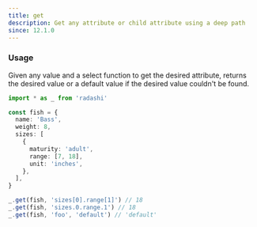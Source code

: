 ```yaml
---
title: get
description: Get any attribute or child attribute using a deep path
since: 12.1.0
---
```


### Usage

Given any value and a select function to get the desired attribute, returns the desired value or a default value if the desired value couldn't be found.

```ts
import * as _ from 'radashi'

const fish = {
  name: 'Bass',
  weight: 8,
  sizes: [
    {
      maturity: 'adult',
      range: [7, 18],
      unit: 'inches',
    },
  ],
}

_.get(fish, 'sizes[0].range[1]') // 18
_.get(fish, 'sizes.0.range.1') // 18
_.get(fish, 'foo', 'default') // 'default'
```
